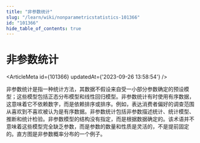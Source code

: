 ```yaml
---
title: "非参数统计"
slug: "/learn/wiki/nonparametricstatistics-101366"
id: "101366"
hide_table_of_contents: true
---
```



# 非参数统计

<ArticleMeta id={101366} updatedAt={'2023-09-26 13:58:54'} />
<div className='border-solid border-b border-t-0 my-4 border-[var(--ifm-color-gray-300)]' />

非参数统计是指一种统计方法，其数据不假设来自受一小部分参数确定的预设模型；这些模型包括正态分布模型和线性回归模型。非参数统计有时使用有序数据，这意味着它不依赖数字，而是依赖排序或排序。例如，表达消费者偏好的调查范围从喜欢到不喜欢被认为是有序数据。非参数统计包括非参数描述统计、统计模型、推断和统计检验。非参数模型的结构没有指定，而是根据数据确定的。该术语并不意味着这些模型完全缺乏参数，而是参数的数量和性质是灵活的，不是提前固定的。直方图是非参数概率分布的一个例子。
